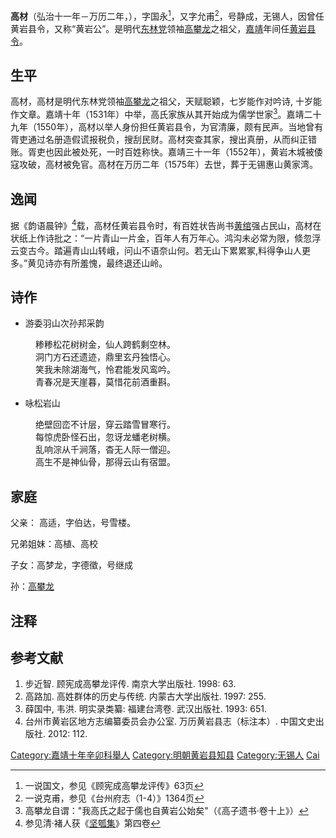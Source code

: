 {{明清人物信息框
| 姓名 = 高材
| 原名 = 
| 圖片名稱= 明朝高材像.jpg
| 圖片大小 =200px
| 圖片說明 =
| 最高職務 = 浙江黃岩縣知縣
| 國家 = 大明
| 爵位 = 
| 籍貫 = [[南直隸|南直隸]][[無錫縣|無錫縣]]
| 族裔 = 漢族
| 旗籍 = 
| 字號 = 字国永，號靜成
| 諡號 = 
| 出生日期 = 弘治十一年（1498年）
| 出生地點 = [[南直隸|南直隸]][[無錫縣|無錫縣]]
| 逝世日期 = 萬曆二年（1575年）
| 逝世地點 = [[南直隸|南直隸]][[無錫縣|無錫縣]]
| 墓葬 =
| 配偶 =
| 親屬 =（父）高适<br>（孫）[[高攀龍|高攀龍]]
| 出身 = 
*嘉靖十年辛卯科舉人
| 經歷 = 
| 著作 =
}}
'''高材'''（弘治十一年－万历二年，{{bd|1498年||1575年||Gao}}），字国永<ref>一说国文，参见《顾宪成高攀龙评传》63页</ref>，又字允甫<ref>一说克甫，参见《台州府志（1-4）》1364页</ref>，号静成，无锡人，因曾任黄岩县令，又称“黄岩公”。是明代[[东林党|东林党]]领袖[[高攀龙|高攀龙]]之祖父，[[嘉靖|嘉靖]]年间任[[黄岩|黄岩]][[县令|县令]]。

== 生平 ==
高材，高材是明代东林党领袖[[高攀龙|高攀龙]]之祖父，天赋聪颖，七岁能作对吟诗, 十岁能作文章。嘉靖十年（1531年）中举，高氏家族从其开始成为儒学世家<ref>高攀龙自谓："我高氏之起于儒也自黄岩公始矣"（《高子遗书·卷十上》{{wikisource|高子遗书}}）</ref>。嘉靖二十九年（1550年），高材以举人身份担任黄岩县令，为官清廉，颇有民声。当地曾有胥吏通过名册造假谎报税负，搜刮民财。高材突查其家，搜出真册，从而纠正错账。胥吏也因此被处死，一时百姓称快。嘉靖三十一年（1552年），黄岩木城被倭寇攻破，高材被免官。高材在万历二年（1575年）去世，葬于无锡惠山黄家湾。

== 逸闻 ==

据《韵语晨钟》<ref>参见清·褚人获《[[坚瓠集|坚瓠集]]》第四卷</ref>载，高材任黄岩县令时，有百姓状告尚书[[黄绾|黄绾]]强占民山，高材在状纸上作诗批之：“一片青山一片金，百年人有万年心。鸿沟未必常为限，倐忽浮云变古今。踏遍青山山转峨，问山不语奈山何。若无山下累累冢,料得争山人更多。”黄见诗亦有所羞愧，最终退还山岭。

== 诗作 ==
*游委羽山次孙邦采韵
:糁糁松花树树金，仙人跨鹤剩空林。
:洞门方石还遗迹，鼎里玄丹独悟心。
:笑我未除湖海气，怜君能发风鸾吟。
:青春况是天崖暮，莫惜花前酒重斟。

*咏松岩山
:绝壁回峦不计层，穿云踏雪冒寒行。
:每惊虎卧怪石出，忽讶龙蟠老树横。
:乱响淙从千涧落，杳无人际一僧迎。
:高生不是神仙骨，那得云山有宿盟。

== 家庭 ==

父亲： 高适，字伯达，号雪楼。

兄弟姐妹：高植、高校

子女：高梦龙，字德徵，号继成

孙：[[高攀龙|高攀龙]]

== 注释 ==
<references/>

== 参考文献 ==
# 步近智. 顾宪成高攀龙评传. 南京大学出版社. 1998: 63.
# 高路加. 高姓群体的历史与传统. 内蒙古大学出版社. 1997: 255.
# 薛国中, 韦洪. 明实录类纂: 福建台湾卷. 武汉出版社. 1993: 651.
# 台州市黄岩区地方志编纂委员会办公室. 万历黄岩县志（标注本）. 中国文史出版社. 2012: 112.

{{DEFAULTSORT:Gao高}}
[[Category:嘉靖十年辛卯科舉人|Category:嘉靖十年辛卯科舉人]]
[[Category:明朝黄岩县知县|Category:明朝黄岩县知县]]
[[Category:无锡人|Category:无锡人]]
[[Category:高姓|Cai]]